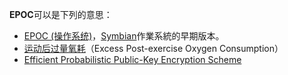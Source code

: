 '''EPOC'''可以是下列的意思：

* [[EPOC_(操作系统)|EPOC (操作系统)]]，[[Symbian_OS|Symbian]]作業系統的早期版本。
* [[运动后过量氧耗|运动后过量氧耗]]（Excess Post-exercise Oxygen Consumption）
* [[Efficient_Probabilistic_Public-Key_Encryption_Scheme|Efficient Probabilistic Public-Key Encryption Scheme]]
{{disambig|Cat=四字拉丁字母缩写消歧义}}